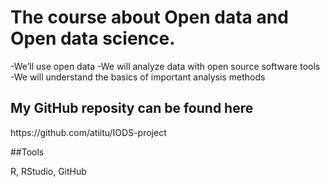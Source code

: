 
# The course about Open data and Open data science.

-We'll use open data
-We will analyze data with open source software tools
-We will understand the basics of important analysis methods

## My GitHub reposity can be found here

https://github.com/atiitu/IODS-project

##Tools

R, RStudio, GitHub